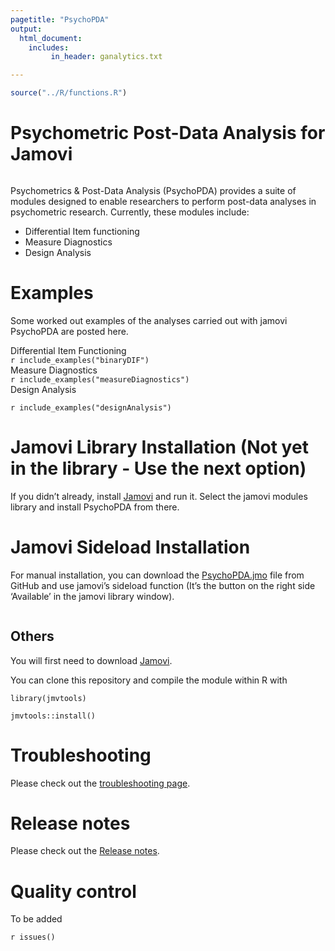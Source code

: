 ```yaml
---
pagetitle: "PsychoPDA"
output: 
  html_document:
    includes:
         in_header: ganalytics.txt

---
```

  

```r
source("../R/functions.R")

```
  

# Psychometric Post-Data Analysis for Jamovi

<img src="docs/i1.png" class="img-responsive" alt="">


Psychometrics & Post-Data Analysis (PsychoPDA) provides a suite of modules designed to enable researchers to perform post-data analyses in psychometric research. Currently, these modules include:   

* Differential Item functioning
* Measure Diagnostics
* Design Analysis

# Examples

Some worked out examples of the analyses carried out with jamovi PsychoPDA are posted here.

<div class="littletitle">Differential Item Functioning</div>
`r include_examples("binaryDIF")`
<div class="littletitle">Measure Diagnostics</div>
`r include_examples("measureDiagnostics")`
<div class="littletitle">Design Analysis</div>
`r include_examples("designAnalysis")`




# Jamovi Library Installation (Not yet in the library - Use the next option)

If you didn't already, install [Jamovi](https://www.jamovi.org/download.html) and run it. Select the jamovi modules library and install PsychoPDA from there.

# Jamovi Sideload Installation

For manual installation, you can download the [PsychoPDA.jmo](https://github.com/lucasjfriesen/jamoviPsychoPDA/blob/master/psychoPDA.jmo) file from GitHub and use jamovi's sideload function (It's the button on the right side 'Available' in the jamovi library window).

<img src="pics/sideloadModule.png" class="img-responsive" alt="">

## Others

You will first need to download [Jamovi](https://www.jamovi.org/download.html). 


You can clone this repository and compile the module within R with 

```
library(jmvtools)

jmvtools::install()

```

# Troubleshooting

Please check out the  [troubleshooting page](https://lucasjfriesen.github.io/jamoviPsychoPDA_docs/troubleshooting.html). 

# Release notes

Please check out the  [Release notes](release_notes.html). 

# Quality control

To be added

  
`r issues()`
